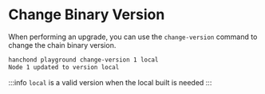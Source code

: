 # Change Binary Version

When performing an upgrade, you can use the `change-version` command to change the chain binary version.

```sh
hanchond playground change-version 1 local
Node 1 updated to version local
```

:::info
`local` is a valid version when the local built is needed
:::
